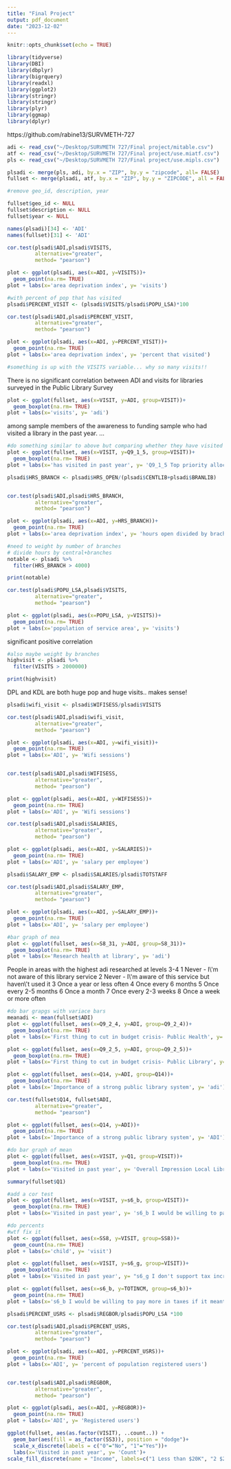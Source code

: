 ```yaml
---
title: "Final Project"
output: pdf_document
date: "2023-12-02"
---
```


```r
knitr::opts_chunk$set(echo = TRUE)
```

```r
library(tidyverse)
library(DBI)
library(dbplyr)
library(bigrquery)
library(readxl)
library(ggplot2)
library(stringr)
library(stringr)
library(plyr)
library(ggmap)
library(dplyr)
```
https://github.com/rabine13/SURVMETH-727


```r
adi <- read_csv("~/Desktop/SURVMETH 727/Final project/mitable.csv")
atf <- read_csv("~/Desktop/SURVMETH 727/Final project/use.miatf.csv")
pls <- read_csv("~/Desktop/SURVMETH 727/Final project/use.mipls.csv")
```

```r
plsadi <- merge(pls, adi, by.x = "ZIP", by.y = "zipcode", all= FALSE)
fullset <- merge(plsadi, atf, by.x = "ZIP", by.y = "ZIPCODE", all = FALSE)

#remove geo_id, description, year

fullset$geo_id <- NULL
fullset$description <- NULL
fullset$year <- NULL

names(plsadi)[34] <- 'ADI'
names(fullset)[31] <- 'ADI'

```

```r
cor.test(plsadi$ADI,plsadi$VISITS, 
         alternative="greater", 
         method= "pearson")

plot <- ggplot(plsadi, aes(x=ADI, y=VISITS))+
  geom_point(na.rm= TRUE)
plot + labs(x='area deprivation index', y= 'visits')

#with percent of pop that has visited
plsadi$PERCENT_VISIT <- (plsadi$VISITS/plsadi$POPU_LSA)*100

cor.test(plsadi$ADI,plsadi$PERCENT_VISIT, 
         alternative="greater", 
         method= "pearson")

plot <- ggplot(plsadi, aes(x=ADI, y=PERCENT_VISIT))+
  geom_point(na.rm= TRUE)
plot + labs(x='area deprivation index', y= 'percent that visited')

#something is up with the VISITS variable... why so many visits!!
```
There is no significant correlation between ADI and visits for libraries surveyed in the Public Library Survey

```r
plot <- ggplot(fullset, aes(x=VISIT, y=ADI, group=VISIT))+
  geom_boxplot(na.rm= TRUE)
plot + labs(x='visits', y= 'adi')
```
among sample members of the awareness to funding sample who had visited a library in the past year. ...


```r
#do something similar to above but comparing whether they have visited with their willingness to fund
plot <- ggplot(fullset, aes(x=VISIT, y=Q9_1_5, group=VISIT))+
  geom_boxplot(na.rm= TRUE)
plot + labs(x='has visited in past year', y= 'Q9_1_5 Top priority allocating tax dollars - Public Library')
```




```r

plsadi$HRS_BRANCH <- plsadi$HRS_OPEN/(plsadi$CENTLIB+plsadi$BRANLIB)


cor.test(plsadi$ADI,plsadi$HRS_BRANCH, 
         alternative="greater", 
         method= "pearson")

plot <- ggplot(plsadi, aes(x=ADI, y=HRS_BRANCH))+
  geom_point(na.rm= TRUE)
plot + labs(x='area deprivation index', y= 'hours open divided by braches')
```


```r
#need to weight by number of branches
# divide hours by central+branches
notable <- plsadi %>%
  filter(HRS_BRANCH > 4000)

print(notable)
```


```r
cor.test(plsadi$POPU_LSA,plsadi$VISITS, 
         alternative="greater", 
         method= "pearson")

plot <- ggplot(plsadi, aes(x=POPU_LSA, y=VISITS))+
  geom_point(na.rm= TRUE)
plot + labs(x='population of service area', y= 'visits')
```
significant positive correlation
```r
#also maybe weight by branches
highvisit <- plsadi %>%
  filter(VISITS > 2000000)

print(highvisit)
```
DPL and KDL are both huge pop and huge visits.. makes sense!

```r
plsadi$wifi_visit <- plsadi$WIFISESS/plsadi$VISITS

cor.test(plsadi$ADI,plsadi$wifi_visit, 
         alternative="greater", 
         method= "pearson")

plot <- ggplot(plsadi, aes(x=ADI, y=wifi_visit))+
  geom_point(na.rm= TRUE)
plot + labs(x='ADI', y= 'Wifi sessions')


cor.test(plsadi$ADI,plsadi$WIFISESS, 
         alternative="greater", 
         method= "pearson")

plot <- ggplot(plsadi, aes(x=ADI, y=WIFISESS))+
  geom_point(na.rm= TRUE)
plot + labs(x='ADI', y= 'Wifi sessions')
```
```r
cor.test(plsadi$ADI,plsadi$SALARIES, 
         alternative="greater", 
         method= "pearson")

plot <- ggplot(plsadi, aes(x=ADI, y=SALARIES))+
  geom_point(na.rm= TRUE)
plot + labs(x='ADI', y= 'salary per employee')
```

```r
plsadi$SALARY_EMP <- plsadi$SALARIES/plsadi$TOTSTAFF

cor.test(plsadi$ADI,plsadi$SALARY_EMP, 
         alternative="greater", 
         method= "pearson")

plot <- ggplot(plsadi, aes(x=ADI, y=SALARY_EMP))+
  geom_point(na.rm= TRUE)
plot + labs(x='ADI', y= 'salary per employee')
```

```r
#bar graph of mea
plot <- ggplot(fullset, aes(x=S8_31, y=ADI, group=S8_31))+
  geom_boxplot(na.rm= TRUE)
plot + labs(x='Research health at library', y= 'adi')
```
People in areas with the highest adi researched at levels 3-4
1 Never - I\\\'m not aware of this library service
2 Never - I\\\'m aware of this service but haven\\\'t used it
3 Once a year or less often
4 Once every 6 months
5 Once every 2-5 months
6 Once a month
7 Once every 2-3 weeks
8 Once a week or more often

```r
#do bar grapgs with variace bars
meanadi <- mean(fullset$ADI)
plot <- ggplot(fullset, aes(x=Q9_2_4, y=ADI, group=Q9_2_4))+
  geom_boxplot(na.rm= TRUE)
plot + labs(x='First thing to cut in budget crisis- Public Health', y= 'adi')
```


```r
plot <- ggplot(fullset, aes(x=Q9_2_5, y=ADI, group=Q9_2_5))+
  geom_boxplot(na.rm= TRUE)
plot + labs(x='First thing to cut in budget crisis- Public Library', y= 'adi')
```

```r
plot <- ggplot(fullset, aes(x=Q14, y=ADI, group=Q14))+
  geom_boxplot(na.rm= TRUE)
plot + labs(x='Importance of a strong public library system', y= 'adi')
```
```r
cor.test(fullset$Q14, fullset$ADI, 
         alternative="greater", 
         method= "pearson")

plot <- ggplot(fullset, aes(x=Q14, y=ADI))+
  geom_point(na.rm= TRUE)
plot + labs(x='Importance of a strong public library system', y= 'ADI')
```
```r
#do bar graph of mean
plot <- ggplot(fullset, aes(x=VISIT, y=Q1, group=VISIT))+
  geom_boxplot(na.rm= TRUE)
plot + labs(x='Visited in past year', y= 'Overall Impression Local Library')

summary(fullset$Q1)
```
```r
#add a cor test
plot <- ggplot(fullset, aes(x=VISIT, y=s6_b, group=VISIT))+
  geom_boxplot(na.rm= TRUE)
plot + labs(x='Visited in past year', y= 's6_b I would be willing to pay more in taxes if it meant better funding for the local public library ')

```
```r
#do percents
#wtf fix it
plot <- ggplot(fullset, aes(x=SS8, y=VISIT, group=SS8))+
  geom_count(na.rm= TRUE)
plot + labs(x='child', y= 'visit')
```


```r
plot <- ggplot(fullset, aes(x=VISIT, y=s6_g, group=VISIT))+
  geom_boxplot(na.rm= TRUE)
plot + labs(x='Visited in past year', y= "s6_g I don't support tax increases that fund services I don't use or benefit from")
```
```r
plot <- ggplot(fullset, aes(x=s6_b, y=TOTINCM, group=s6_b))+
  geom_point(na.rm= TRUE)
plot + labs(x='s6_b I would be willing to pay more in taxes if it meant better funding for the local public library ', y= 'Total operating revenue')
```
```r
plsadi$PERCENT_USRS <- plsadi$REGBOR/plsadi$POPU_LSA *100

cor.test(plsadi$ADI,plsadi$PERCENT_USRS, 
         alternative="greater", 
         method= "pearson")

plot <- ggplot(plsadi, aes(x=ADI, y=PERCENT_USRS))+
  geom_point(na.rm= TRUE)
plot + labs(x='ADI', y= 'percent of population registered users')


cor.test(plsadi$ADI,plsadi$REGBOR, 
         alternative="greater", 
         method= "pearson")

plot <- ggplot(plsadi, aes(x=ADI, y=REGBOR))+
  geom_point(na.rm= TRUE)
plot + labs(x='ADI', y= 'Registered users')
```


```r
ggplot(fullset, aes(as.factor(VISIT), ..count..)) + 
  geom_bar(aes(fill = as_factor(SS3)), position = "dodge")+
  scale_x_discrete(labels = c("0"="No", "1"="Yes"))+
  labs(x='Visited in past year', y= 'Count')+
scale_fill_discrete(name = "Income", labels=c("1 Less than $20K", "2 $20K to $29K", "3 $30K to $39K", "4 $40K to $49K", "5 $50K to $59K", "6 $60K to $74K", "7 $75K to $99K", "8 $100K to $149K", "9 $150K or more"))
```


